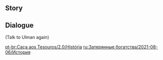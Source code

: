 {{Event Tabs|rootpage=Lost Riches/2021-08-06}}

{{Quote|Get the Treasure Book from [[Ulman]], which contains the location of some treasures. Due to the Treasure Seeking Seelie's sudden refusal to work with him any longer, Ulman has yet to have time to search these areas...}}
{{Description|A certain fellow named Ulman is at the Inazuman seaside, puzzling over his present situation...}}

==Story==
{{Transclude|The Path of the Treasure-Seeker... Part II?|Dialogue|main=1|top=1}}

==Dialogue==
{{Dialogue Start}}
;(Talk to Ulman again)
{{Transclude|Ulman|Inazuma version}}
{{Dialogue End}}

[[pt-br:Caça aos Tesouros/2.0/História]]
[[ru:Затерянные богатства/2021-08-06/История]]